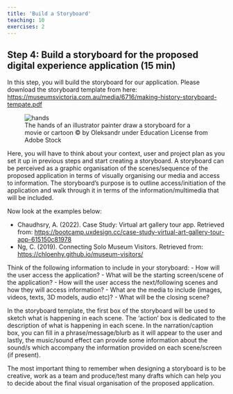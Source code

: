 ```yaml
---
title: 'Build a Storyboard'
teaching: 10
exercises: 2
---
```


## Step 4: Build a storyboard for the proposed digital experience application (15 min)

In this step, you will build the storyboard for our application. Please download the storyboard template from here: [https://museumsvictoria.com.au/media/6716/making-history-storyboard-tempate.pdf](https://museumsvictoria.com.au/media/6716/making-history-storyboard-tempate.pdf)

![The hands of an illustrator painter draw a storyboard for a movie or cartoon &copy; by Oleksandr under Education License from Adobe Stock](fig/AdobeStock_352645583.jpeg){alt="hands"}


Here, you will have to think about your context, user and project plan as you set it up in previous steps and start creating a storyboard. A storyboard can be perceived as a graphic organisation of the scenes/sequence of the proposed application in terms of visually organising our media and access to information. The storyboard's purpose is to outline access/initiation of the application and walk through it in terms of the information/multimedia that will be included.

Now look at the examples below:

-	Chaudhsry, A. (2022). Case Study: Virtual art gallery tour app. Retrieved from: [https://bootcamp.uxdesign.cc/case-study-virtual-art-gallery-tour-app-615150c81978](https://bootcamp.uxdesign.cc/case-study-virtual-art-gallery-tour-app-615150c81978)
-	Ng, C. (2019). Connecting Solo Museum Visitors. Retrieved from: [https://chloenhy.github.io/museum-visitors/](https://chloenhy.github.io/museum-visitors/)


Think of the following information to include in your storyboard:
-	How will the user access the application?
-	What will be the starting screen/scene of the application?
-	How will the user access the next/following scenes and how they will access information?
-	What are the media to include (images, videos, texts, 3D models, audio etc)?
-	What will be the closing scene?

In the storyboard template, the first box of the storyboard will be used to sketch what is happening in each scene.  The 'action' box is dedicated to the description of what is happening in each scene. In the narration/caption box, you can fill in a phrase/message/blurb as it will appear to the user and lastly, the music/sound effect can provide some information about the sound/s which accompany the information provided on each scene/screen (if present).

The most important thing to remember when designing a storyboard is to be creative, work as a team and produce/test many drafts which can help you to decide about the final visual organisation of the proposed application.
